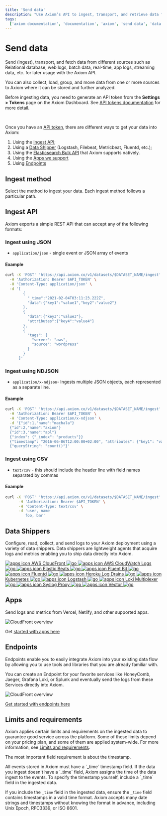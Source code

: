 ```yaml
---
title: 'Send data'
description: "Use Axiom’s API to ingest, transport, and retrieve data from different sources such as relational databases, web logs, app logs, and kubernetes."
tags:
  ['axiom documentation', 'documentation', 'axiom', 'send data', 'data shippers', 'apps', 'elasticsearch', 'endpoints', 'json', 'ndjson', 'csv']
---
```


# Send data


Send (ingest), transport, and fetch data from different sources such as Relational database, web logs, batch data, real-time, app logs, streaming data, etc. for later usage with the Axiom API.

You can also collect, load, group, and move data from one or more sources to Axiom where it can be stored and further analyzed.

Before ingesting data, you need to generate an API token from the **Settings > Tokens** page on the Axiom Dashboard. See [API tokens documentation](/docs/usage/settings#token) for more detail.

<br />

Once you have an [API token](https://axiom.co/docs/reference/settings#api-token), there are different ways to get your data into Axiom:

1. Using the [Ingest API](#ingest-api);
2. Using a [Data Shipper](#data-shippers) (Logstash, Filebeat, Metricbeat, Fluentd, etc.);
3. Using the [Elasticsearch Bulk API](https://axiom.co/docs/send-data/elasticsearch-bulk-api) that Axiom supports natively.
4. Using the [Apps we support](#apps)
5. Using [Endpoints](#endpoints)



## Ingest method

Select the method to ingest your data. Each ingest method follows a particular path.

<IngestInstructions />


## Ingest API

Axiom exports a simple REST API that can accept any of the following formats:

### Ingest using JSON

- `application/json` - single event or JSON array of events

#### Example

```bash
curl -X 'POST' 'https://api.axiom.co/v1/datasets/$DATASET_NAME/ingest' \
  -H 'Authorization: Bearer $API_TOKEN' \
  -H 'Content-Type: application/json' \
  -d '[
        {
          "_time":"2021-02-04T03:11:23.222Z",
          "data":{"key1":"value1","key2":"value2"}
        },
        {
          "data":{"key3":"value3"},
          "attributes":{"key4":"value4"}
        },
        {
          "tags": {
            "server": "aws",
            "source": "wordpress"
          }
        }
      ]'
```

### Ingest using NDJSON

- `application/x-ndjson`- Ingests multiple JSON objects, each represented as a separate line.

#### Example

```bash
curl -X 'POST' 'https://api.axiom.co/v1/datasets/$DATASET_NAME/ingest' \
  -H 'Authorization: Bearer $API_TOKEN' \
  -H 'Content-Type: application/x-ndjson' \
  -d '{"id":1,"name":"machala"}
  {"id":2,"name":"axiom"}
  {"id":3,"name":"apl"}
  {"index": {"_index": "products"}}
  {"timestamp": "2016-06-06T12:00:00+02:00", "attributes": {"key1": "value1","key2": "value2"}}
  {"queryString": "count()"}'
```

### Ingest using CSV

- `text/csv` - this should include the header line with field names separated by commas

#### Example

```bash
curl -X 'POST' 'https://api.axiom.co/v1/datasets/$DATASET_NAME/ingest' \
      -H 'Authorization: Bearer $API_TOKEN' \
      -H 'Content-Type: text/csv' \
      -d 'user, name
         foo, bar'
```

## Data Shippers

Configure, read, collect, and send logs to your Axiom deployment using a variety of data shippers. Data shippers are lightweight agents that acquire logs and metrics enabling you to ship data directly into Axiom.

<a href="/docs/send-data/cloudfront/" title="AWS CloudFront" className="flex justify-between">
  <Image src="/doc-assets/integrate.svg" width={24} height={24} alt="apps icon" />
  <span>AWS CloudFront</span>
  <Image src="/doc-assets/chevron-right.svg" width={16} height={16} alt="go" />
</a>

<a href="/docs/send-data/cloudwatch/" title="AWS CloudWatch Logs" className="flex justify-between">
  <Image src="/doc-assets/integrate.svg" width={24} height={24} alt="apps icon" />
  <span>AWS CloudWatch Logs</span>
  <Image src="/doc-assets/chevron-right.svg" width={16} height={16} alt="go" />
</a>

<a href="/docs/send-data/elastic-beats/" title="Elastic Beats" className="flex justify-between">
  <Image src="/doc-assets/integrate.svg" width={24} height={24} alt="apps icon" />
  <span>Elastic Beats</span>
  <Image src="/doc-assets/chevron-right.svg" width={16} height={16} alt="go" />
</a>

<a href="/docs/send-data/fluent-bit/" title="Fluent Bit" className="flex justify-between">
  <Image src="/doc-assets/integrate.svg" width={24} height={24} alt="apps icon" />
  <span>Fluent Bit</span>
  <Image src="/doc-assets/chevron-right.svg" width={16} height={16} alt="go" />
</a>

<a href="/docs/send-data/fluentd/" title="Fluentd" className="flex justify-between">
  <Image src="/doc-assets/integrate.svg" width={24} height={24} alt="apps icon" />
  <span>Fluentd</span>
  <Image src="/doc-assets/chevron-right.svg" width={16} height={16} alt="go" />
</a>

<a href="/docs/send-data/heroku-log-drains/" title="Heroku Log Drains" className="flex justify-between">
  <Image src="/doc-assets/integrate.svg" width={24} height={24} alt="apps icon" />
  <span>Heroku Log Drains</span>
  <Image src="/doc-assets/chevron-right.svg" width={16} height={16} alt="go" />
</a>

<a href="/docs/send-data/kubernetes/" title="Kubernetes" className="flex justify-between">
  <Image src="/doc-assets/integrate.svg" width={24} height={24} alt="apps icon" />
  <span>Kubernetes</span>
  <Image src="/doc-assets/chevron-right.svg" width={16} height={16} alt="go" />
</a>

<a href="/docs/send-data/logstash/" title="Logstash" className="flex justify-between">
  <Image src="/doc-assets/integrate.svg" width={24} height={24} alt="apps icon" />
  <span>Logstash</span>
  <Image src="/doc-assets/chevron-right.svg" width={16} height={16} alt="go" />
</a>

<a href="/docs/send-data/loki-multiplexer/" title="Loki Multiplexer" className="flex justify-between">
  <Image src="/doc-assets/integrate.svg" width={24} height={24} alt="apps icon" />
  <span>Loki Multiplexer</span>
  <Image src="/doc-assets/chevron-right.svg" width={16} height={16} alt="go" />
</a>

<a href="/docs/send-data/syslog-proxy/" title="Syslog" className="flex justify-between">
  <Image src="/doc-assets/integrate.svg" width={24} height={24} alt="apps icon" />
  <span>Syslog Proxy</span>
  <Image src="/doc-assets/chevron-right.svg" width={16} height={16} alt="go" />
</a>

<a href="/docs/send-data/vector/" title="Vector" className="flex justify-between">
  <Image src="/doc-assets/integrate.svg" width={24} height={24} alt="apps icon" />
  <span>Vector</span>
  <Image src="/doc-assets/chevron-right.svg" width={16} height={16} alt="go" />
</a>

## Apps

Send logs and metrics from Vercel, Netlify, and other supported apps.

![CloudFront overview](/doc-assets/shots/integrations-2.png)

Get [started with apps here](/docs/apps/introduction)

## Endpoints

Endpoints enable you to easily integrate Axiom into your existing data flow by allowing you to use tools and libraries that you are already familiar with.

You can create an Endpoint for your favorite services like HoneyComb, Jaeger, Grafana Loki, or Splunk and eventually send the logs from these Services directly into Axiom.

![CloudFront overview](/doc-assets/shots/endpoints-356.png)

[Get started with endpoints here](/docs/endpoints/introduction)

## Limits and requirements

Axiom applies certain limits and requirements on the ingested data to guarantee good service across the platform. Some of these limits depend on your pricing plan, and some of them are applied system-wide. For more information, see [Limits and requirements](/docs/reference/field-restrictions).

The most important field requirement is about the timestamp.

<CallOut kind="info">
All events stored in Axiom must have a `_time` timestamp field. If the data you ingest doesn't have a `_time` field, Axiom assigns the time of the data ingest to the events. To specify the timestamp yourself, include a `_time` field in the ingested data.
</CallOut>

If you include the `_time` field in the ingested data, ensure the `_time` field contains timestamps in a valid time format. Axiom accepts many date strings and timestamps without knowing the format in advance, including Unix Epoch, RFC3339, or ISO 8601.

